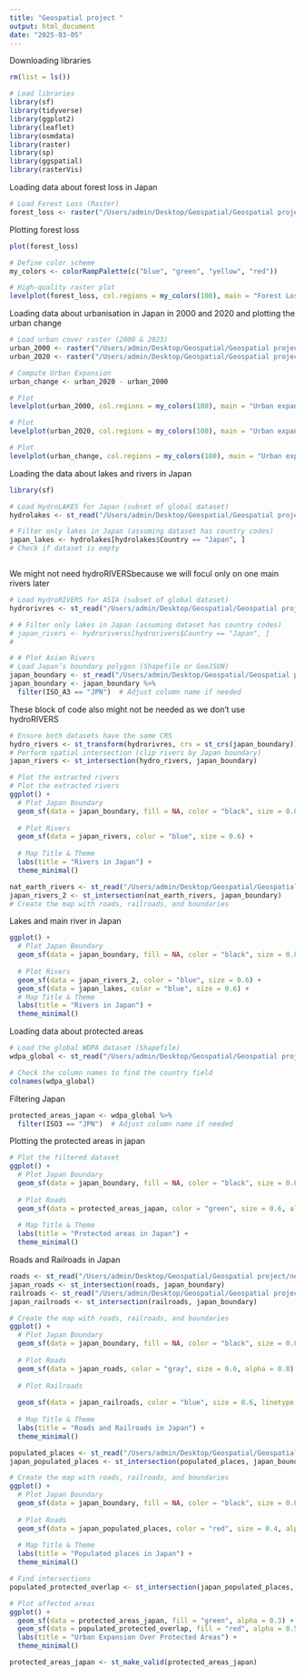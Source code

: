 ```yaml
---
title: "Geospatial project "
output: html_document
date: "2025-03-05"
---
```

Downloading libraries
```r
rm(list = ls())

# Load libraries
library(sf)
library(tidyverse)
library(ggplot2)
library(leaflet)
library(osmdata)
library(raster)
library(sp)
library(ggspatial)
library(rasterVis)
```


Loading data about forest loss in Japan

```r

# Load Forest Loss (Raster)
forest_loss <- raster("/Users/admin/Desktop/Geospatial/Geospatial project/japan_forest_loss.tif")
```
Plotting forest loss




```r
plot(forest_loss)

```
```r
# Define color scheme
my_colors <- colorRampPalette(c("blue", "green", "yellow", "red"))

# High-quality raster plot
levelplot(forest_loss, col.regions = my_colors(100), main = "Forest Loss in Japan")
```


Loading data about urbanisation in Japan in 2000 and 2020 and plotting the urban change 
```r
# Load urban cover raster (2000 & 2023)
urban_2000 <- raster("/Users/admin/Desktop/Geospatial/Geospatial project/jpn_ppp_2000.tif")
urban_2020 <- raster("/Users/admin/Desktop/Geospatial/Geospatial project/jpn_ppp_2020.tif")

# Compute Urban Expansion
urban_change <- urban_2020 - urban_2000
```


```r
# Plot
levelplot(urban_2000, col.regions = my_colors(100), main = "Urban expansion from 2000 to 2020 in Japan")

```
```r
# Plot
levelplot(urban_2020, col.regions = my_colors(100), main = "Urban expansion from 2000 to 2020 in Japan")

```
```r
# Plot
levelplot(urban_change, col.regions = my_colors(100), main = "Urban expansion from 2000 to 2020 in Japan")

```


Loading the data about lakes and rivers in Japan
```r
library(sf)

# Load HydroLAKES for Japan (subset of global dataset)
hydrolakes <- st_read("/Users/admin/Desktop/Geospatial/Geospatial project/HydroLAKES_polys_v10_shp/HydroLAKES_polys_v10_shp/HydroLAKES_polys_v10.shp")

# Filter only lakes in Japan (assuming dataset has country codes)
japan_lakes <- hydrolakes[hydrolakes$Country == "Japan", ]
# Check if dataset is empty



```

We might not need hydroRIVERSbecause we will focul only on one main rivers later

```r

# Load HydroRIVERS for ASIA (subset of global dataset)
hydrorivres <- st_read("/Users/admin/Desktop/Geospatial/Geospatial project/HydroRIVERS_v10_as_shp/HydroRIVERS_v10_as_shp/HydroRIVERS_v10_as.shp")

# # Filter only lakes in Japan (assuming dataset has country codes)
# japan_rivers <- hydroriverss[hydrorivers$Country == "Japan", ]
# 

```

```r
# # Plot Asian Rivers
# Load Japan’s boundary polygon (Shapefile or GeoJSON)
japan_boundary <- st_read("/Users/admin/Desktop/Geospatial/Geospatial project/ne_10m_admin_0_countries/ne_10m_admin_0_countries.shp")
japan_boundary <- japan_boundary %>%
  filter(ISO_A3 == "JPN")  # Adjust column name if needed
```
These block of code also might not be needed as we don't use hydroRIVERS

```r
# Ensure both datasets have the same CRS
hydro_rivers <- st_transform(hydrorivres, crs = st_crs(japan_boundary))
# Perform spatial intersection (clip rivers by Japan boundary)
japan_rivers <- st_intersection(hydro_rivers, japan_boundary)

# Plot the extracted rivers
# Plot the extracted rivers
ggplot() +
  # Plot Japan Boundary
  geom_sf(data = japan_boundary, fill = NA, color = "black", size = 0.8) +
  
  # Plot Rivers
  geom_sf(data = japan_rivers, color = "blue", size = 0.6) +
  
  # Map Title & Theme
  labs(title = "Rivers in Japan") +
  theme_minimal()


```
```r
nat_earth_rivers <- st_read("/Users/admin/Desktop/Geospatial/Geospatial project/ne_50m_rivers_lake_centerlines/ne_50m_rivers_lake_centerlines.shp") 
japan_rivers_2 <- st_intersection(nat_earth_rivers, japan_boundary)
# Create the map with roads, railroads, and boundaries
```

Lakes and main river in Japan
```r
ggplot() +
  # Plot Japan Boundary
  geom_sf(data = japan_boundary, fill = NA, color = "black", size = 0.8) +
  
  # Plot Rivers
  geom_sf(data = japan_rivers_2, color = "blue", size = 0.6) +
  geom_sf(data = japan_lakes, color = "blue", size = 0.6) +
  # Map Title & Theme
  labs(title = "Rivers in Japan") +
  theme_minimal()

```


Loading data about protected areas 
```r
# Load the global WDPA dataset (Shapefile)
wdpa_global <- st_read("/Users/admin/Desktop/Geospatial/Geospatial project/WDPA_Mar2025_Public_shp/WDPA_Mar2025_Public_shp_0/WDPA_Mar2025_Public_shp-polygons.shp")

# Check the column names to find the country field
colnames(wdpa_global)

```
Filtering Japan 
```r
protected_areas_japan <- wdpa_global %>%
  filter(ISO3 == "JPN")  # Adjust column name if needed
```

Plotting the protected areas in japan 
```r
# Plot the filtered dataset
ggplot() +
  # Plot Japan Boundary
  geom_sf(data = japan_boundary, fill = NA, color = "black", size = 0.8) +
  
  # Plot Roads
  geom_sf(data = protected_areas_japan, color = "green", size = 0.6, alpha = 0.8) +
  
  # Map Title & Theme
  labs(title = "Protected areas in Japan") +
  theme_minimal()
```
Roads and Railroads in Japan 
```r
roads <- st_read("/Users/admin/Desktop/Geospatial/Geospatial project/ne_10m_roads/ne_10m_roads.shp")
japan_roads <- st_intersection(roads, japan_boundary)
railroads <- st_read("/Users/admin/Desktop/Geospatial/Geospatial project/ne_10m_railroads/ne_10m_railroads.shp")
japan_railroads <- st_intersection(railroads, japan_boundary)
```



```r
# Create the map with roads, railroads, and boundaries
ggplot() +
  # Plot Japan Boundary
  geom_sf(data = japan_boundary, fill = NA, color = "black", size = 0.8) +
  
  # Plot Roads
  geom_sf(data = japan_roads, color = "gray", size = 0.6, alpha = 0.8) +
  
  # Plot Railroads
  
  geom_sf(data = japan_railroads, color = "blue", size = 0.6, linetype = "dashed") +
  
  # Map Title & Theme
  labs(title = "Roads and Railroads in Japan") +
  theme_minimal()

```



```r
populated_places <- st_read("/Users/admin/Desktop/Geospatial/Geospatial project/ne_50m_populated_places/ne_50m_populated_places.shp")
japan_populated_places <- st_intersection(populated_places, japan_boundary)

```
```r
# Create the map with roads, railroads, and boundaries
ggplot() +
  # Plot Japan Boundary
  geom_sf(data = japan_boundary, fill = NA, color = "black", size = 0.8) +
  
  # Plot Roads
  geom_sf(data = japan_populated_places, color = "red", size = 0.4, alpha = 0.8) +
  
  # Map Title & Theme
  labs(title = "Populated places in Japan") +
  theme_minimal()
```
```r
# Find intersections
populated_protected_overlap <- st_intersection(japan_populated_places, protected_areas_japan)

# Plot affected areas
ggplot() +
  geom_sf(data = protected_areas_japan, fill = "green", alpha = 0.3) +
  geom_sf(data = populated_protected_overlap, fill = "red", alpha = 0.5) +
  labs(title = "Urban Expansion Over Protected Areas") +
  theme_minimal()

```
```r
protected_areas_japan <- st_make_valid(protected_areas_japan)
```


